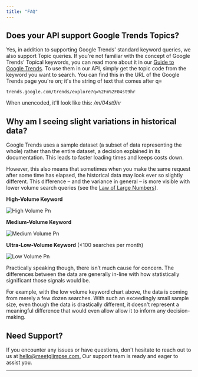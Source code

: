 ```yaml
---
title: "FAQ"
---
```


## **Does your API support Google Trends Topics?**

Yes, in addition to supporting Google Trends' standard keyword queries, we also support Topic queries. If you're not familiar with the concept of Google Trends' Topical keywords, you can read more about it in our [Guide to Google Trends](https://meetglimpse.com/google-trends/search-term-vs-topic/). To use them in our API, simply get the topic code from the keyword you want to search. You can find this in the URL of the Google Trends page you're on; it's the string of text that comes after q=

```
trends.google.com/trends/explore?q=%2Fm%2F04st9hr
```

When unencoded, it'll look like this: _/m/04st9hr_

## Why am I seeing slight variations in historical data?

Google Trends uses a sample dataset (a subset of data representing the whole) rather than the entire dataset, a decision explained in its documentation. This leads to faster loading times and keeps costs down.

However, this also means that sometimes when you make the same request after some time has elapsed, the historical data may look ever so slightly different. This difference – and the variance in general – is more visible with lower volume search queries (see the [Law of Large Numbers](https://en.wikipedia.org/wiki/Law_of_large_numbers)).

**High-Volume Keyword**

![High Volume Pn](/high-volume.png)

**Medium-Volume Keyword**

![Medium Volume Pn](/medium-volume.png)

**Ultra-Low-Volume Keyword** (\<100 searches per month)

![Low Volume Pn](/low-volume.png)

Practically speaking though, there isn’t much cause for concern. The differences between the data are generally in-line with how statistically significant those signals would be.

For example, with the low volume keyword chart above, the data is coming from merely a few dozen searches. With such an exceedingly small sample size, even though the data is drastically different, it doesn't represent a meaningful difference that would even allow allow it to inform any decision-making.

## Need Support?

If you encounter any issues or have questions, don't hesitate to reach out to us at [hello@meetglimpse.com.](mailto:hello@meetglimpse.com.) Our support team is ready and eager to assist you.

---